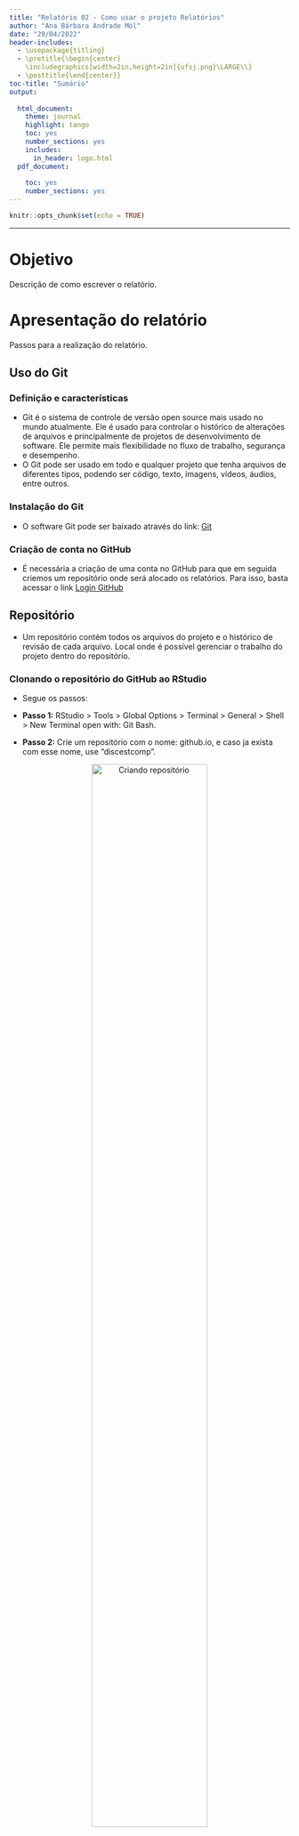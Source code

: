 ```yaml
---
title: "Relatório 02 - Como usar o projeto Relatórios"
author: "Ana Bárbara Andrade Mól"
date: "29/04/2022"
header-includes:
  - \usepackage{titling}
  - \pretitle{\begin{center}
    \includegraphics[width=2in,height=2in]{ufsj.png}\LARGE\\}
  - \posttitle{\end{center}}
toc-title: "Sumário"
output:
  
  html_document:
    theme: journal
    highlight: tango
    toc: yes
    number_sections: yes
    includes:
      in_header: logo.html
  pdf_document:
    
    toc: yes
    number_sections: yes
---
```


```r
knitr::opts_chunk$set(echo = TRUE)
```
--- 

# Objetivo

Descrição de como escrever o relatório.

# Apresentação do relatório

Passos para a realização do relatório.

## Uso do Git

### Definição e características

  - Git é o sistema de controle de versão open source mais usado no mundo atualmente. Ele é usado para controlar o histórico de alterações de arquivos e principalmente de projetos de desenvolvimento de software. Ele permite mais flexibilidade no fluxo de trabalho, segurança e desempenho. 
  - O Git pode ser usado em todo e qualquer projeto que tenha arquivos de diferentes tipos, podendo ser código, texto, imagens, vídeos, áudios, entre outros.
  
### Instalação do Git 

  - O software Git pode ser baixado através do link:  [Git](https://git-scm.com/downloads)

### Criação de conta no GitHub

  - É necessária a criação de uma conta no GitHub para que em seguida criemos um repositório onde será alocado os relatórios. Para isso, basta acessar o link [Login GitHub](https://github.com/login)
  
## Repositório 

  - Um repositório contém todos os arquivos do projeto e o histórico de revisão de cada arquivo. Local onde é possível gerenciar o trabalho do projeto dentro do repositório.

### Clonando o repositório do GitHub ao RStudio

  - Segue os passos: 
  
  - **Passo 1:**
  RStudio > Tools > Global Options > Terminal > General > Shell > New Terminal open with: Git Bash.
  
  - **Passo 2:**
  Crie um repositório com o nome: <nome_github>github.io, e caso ja exista com esse nome, use "discestcomp".
  
  <center>
  
  ![Criando repositório](criandorepositorio.png){width=70%}</center>
  
 
  - **Passo 3 :** 
  Após a criação do repositório no GitHub, vá em *Code* e copie o HTTPS.
  
  <center>
  
  ![Copiando Code HTML](copiandocodehtml.png){width=70%}</center>
  
  - **Passo 4:**
  Agora deverá clonar o repositório ao Rstudio. Para isto, basta acessar: 
    - File > New Project… > Version Control > Git > Repository URL > insira o https do repositório Git
    - Escolha em seu computador um diretório em que será salvo o repositório, clicando em: *Create project as subdirectory of*
  
## Uso dos pacotes já instalados 

  - Os pacotes instalados serão utilizados nos momentos de produção dos relatórios, cada um com suas devidas características. Eles são:
  
    - `rmarkdown`: permite a criação de textos em HTML
    - `knitr`: permite a visualização em Markdown 
    - `tinytex`:habilita a compilação de documentos em LaTex e impressão em PDF
  
## RMarkdown 

  - O R Markdown é uma ferramenta de programação literária que combina com uma sintaxe de textos simples com trechos de códigos em R gerando arquivos em formatos HTML, PDF ou WORD. 
  - Um texto em RMarkdown pode ser criado no RStudio clicando em : `File > New File > R Markdown.`
  - Para gerar um arquivo em HTML, basta clicar no botão `knit HTML`
  

## Comentando as alterações e subindo para o GitHub 

### Via Git 

  - No terceiro quadrante, clicando em *Git*, aparecerá o seguinte visual que irá indicar uma alteração feita em seu relatório.
  
  - Para que essas mudanças sejam enviadas para o repositório GitHub, deverá dar um *Commit* e logo em seguida dar o *Push*. Feito isso, as alterações também irão ser feitas no repositório. 
  
  <center>
  
  ![Commitando](commit.jpg.png){width=70%}</center>
   <center>
  
  ![Commitando e dando push](commitpush.png){width=70%}</center>
### Via Terminal 

  - Para que as alterações sejam enviadas de maneira mais rápida e eficiente, esta poderá ser feita através do terminal, localizado no segundo quadrante e deverá seguir os seguintes passos:
  
```markdown 
$ git add .
  
$ git commit -m "escrever a informação que foi alterada"
  
$ git push 

```
## Repositório sendo disponibilizado via online

  - O projeto no repositório  poderá ser acessado via internet. 
  - Para isso, o arquivo rmd deverá ser compilado salvo com o nome específico de `index` e compilado em HTML, clicando em  *Knit to HTML* no primeiro quadrante.
  - Feito isso, deverá acessar a página do GitHub e clicar em *Settings* > *Pages* > em *Source*, escolha a opção *main root* > *Save*
  - Dessa forma, após alguns minutos, a página estará disponível.
  
  